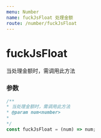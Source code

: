 ```yaml
---
menu: Number
name: fuckJsFloat 处理金额
route: /number/fuckJsFloat
---
```


# fuckJsFloat
当处理金额时，需调用此方法

### 参数

```typescript
/**
* 当处理金额时，需调用此方法
* @param num<number>
*
*/
const fuckJsFloat = (num) => num;
```
